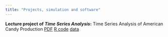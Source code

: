 ```yaml
---
title: "Projects, simulation and software"
---
```


__Lecture project of *Time Series Analysis*:__ Time Series Analysis of American Candy Production [PDF](./docs/report.pdf) [R code](./docs/tsproject.R) [data](./docs/candy_production.csv)


